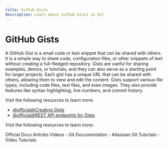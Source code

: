 ```yaml
---
title: Github Gists
description: Learn about Github Gists in Git
---
```


# GitHub Gists

A GitHub Gist is a small code or text snippet that can be shared with others. It is a simple way to share code, configuration files, or other snippets of text without creating a full-fledged repository. Gists are useful for sharing examples, demos, or tutorials, and they can also serve as a starting point for larger projects. Each gist has a unique URL that can be shared with others, allowing them to view and edit the content. Gists support various file types, including code files, text files, and even images. They also provide features like syntax highlighting, line numbers, and commit history.

Visit the following resources to learn more:

- [@official@Creating Gists](https://docs.github.com/en/get-started/writing-on-github/editing-and-sharing-content-with-gists/creating-gists)
- [@official@REST API endpoints for Gists](https://docs.github.com/en/rest/gists/gists?apiVersion=2022-11-28)

Visit the following resources to learn more:

<Tabs defaultValue="official">
<TabsList>
<TabsTrigger value="official">Official Docs</TabsTrigger>
<TabsTrigger value="article">Articles</TabsTrigger>
<TabsTrigger value="video">Videos</TabsTrigger>
</TabsList>

<TabsContent value="official">
- <Link href="https://git-scm.com/docs">Git Documentation</Link>
</TabsContent>
<TabsContent value="article">
- <Link href="https://www.atlassian.com/git/tutorials">Atlassian Git Tutorials</Link>
</TabsContent>
<TabsContent value="video">
- <Link href="https://www.youtube.com/results?search_query=git+github-gists+tutorial">Video Tutorials</Link>
</TabsContent>
</Tabs>

<Outlet path="5-github/basics/github-gists" />
